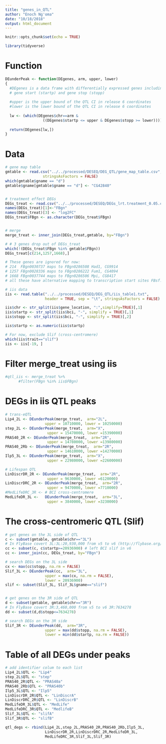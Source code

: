 ```yaml
---
title: "genes_in_QTL"
author: "Enoch Ng'oma"
date: "10/18/2018"
output: html_document
---
```


```r
knitr::opts_chunk$set(echo = TRUE)

library(tidyverse)
```

# Function

```r
DEunderPeak <- function(DEgenes, arm, upper, lower)
{
  #DEgenes is a data frame with differentially expressed genes including chromosome (chr)
  # gene start (startp) and gene stop (stopp)
  
  #upper is the upper bound of the QTL CI in release 6 coordinates
  #lower is the lower bound of the QTL CI in release 6 coordinates
  
  lw <- (which(DEgenes$chr==arm & 
                 ((DEgenes$startp <= upper & DEgenes$stopp >= lower))))  
  
  return(DEgenes[lw,])
}
```

# Data

```r
# gene map table
gmtable <- read.csv("../../processed/DESEQ/DEG_QTL/gene_map_table.csv", 
                 stringsAsFactors = FALSE)
which(gmtable$gname == "d")
gmtable$gname[gmtable$gname == "d"] <- "CG42840" 


# treatment effect DEGs
DEGs_treat <- read.csv("../../processed/DESEQ/DEGs_lrt.treatment_0.05.csv")
names(DEGs_treat)[1]<-"FBgn"
names(DEGs_treat)[3] <- "log2FC"
DEGs_treat$FBgn <- as.character(DEGs_treat$FBgn)


# merge
merge_treat <- inner_join(DEGs_treat,gmtable, by="FBgn")

# # 3 genes drop out of DEGs_treat
which(!(DEGs_treat$FBgn %in% gmtable$FBgn))
DEGs_treat[c(214,1257,1668),]

# These genes are ignored for now:
# 214  FBgn0030737 maps to FBgn0286508 Had1, CG9914
# 1257 FBgn0028336 maps to FBgn0286222 Fum1, CG4094
# 1668 FBgn0037744 maps to FBgn0286506 Mpi, CG8417
# all these have alternative mapping to transcription start sites FBsf... numbers

# iis data
iis <- read.table("../../processed/DESEQ/DEG_QTL/iis_table1.txt",
                  header = TRUE, sep = "\t", stringsAsFactors = FALSE)

iis$chr <- str_split(iis$gene_location, ":",simplify=TRUE)[,1]
iis$startp <- str_split(iis$bci, "-", simplify = TRUE)[,1]
iis$stopp <- str_split(iis$bci, "-", simplify = TRUE)[,2]

iis$startp <- as.numeric(iis$startp)

# For now, exclude Slif (cross-centromere)
which(iis$trait=="slif")
iis <- iis[-19, ]

```

# Filter merge_treat using iis

```r
#qtl_iis <- merge_treat %>%
      #filter(FBgn %in% iis$FBgn)
```

# DEGs in iis QTL peaks

```r
# trans-eQTL
Lip4_2L <- DEunderPeak(merge_treat,  arm="2L", 
                  upper = 10710000, lower = 10250000)
step_2L <- DEunderPeak(merge_treat,  arm="X", 
                   upper = 15470000, lower =15390000)
PRAS40_2R <- DEunderPeak(merge_treat,  arm="2R", 
                   upper = 14780000, lower =13980000)
PRAS40_2Rb <- DEunderPeak(merge_treat,  arm="2R", 
                   upper = 14610000, lower =14270000)
Ilp5_3L <- DEunderPeak(merge_treat,  arm="X", 
                   upper = 22980000, lower =22600000)

# Lifespan QTL
LinDiscrDR_2R <- DEunderPeak(merge_treat,  arm="2R", 
                   upper = 9630000, lower =6120000)
LinDiscrDRC_2R <- DEunderPeak(merge_treat,  arm="2R", 
                   upper = 9470000, lower =7710000)
#MedLifeDRC_3R <- # BCI cross-centromere
MedLifeDR_3L <-   DEunderPeak(merge_treat,  arm="3L", 
                   upper = 3840000, lower =3230000)
```

# The cross-centromeric QTL (Slif)

```r
# get genes on the 3L side of QTL
c <- subset(gmtable, gmtable$chr=="3L")
# In FlyBase covert 3L:3L:20,930,000 from v5 to v6 (http://flybase.org/convert/coordinates) 3L:20936900
cc <- subset(c, c$startp>=20936900) # left BCI slif in v6
cc <- inner_join(cc, DEGs_treat, by="FBgn")

# search DEGs on the 3L side
cx <- max(cc$stopp, na.rm = FALSE)
Slif_3L <- DEunderPeak(cc,  arm="3L", 
                  upper = max(cx, na.rm = FALSE), 
                  lower = 20936900)
slif <- subset(Slif_3L, Slif_3L$gname=="slif")


# get genes on the 3R side of QTL
d <- subset(gmtable, gmtable$chr=="3R")
# In FlyBase covert 3R:3,460,000 from v5 to v6 3R:7634278
dd <- subset(d,d$stopp<=7634278)

# search DEGs on the 3R side
Slif_3R <- DEunderPeak(dd,  arm="3R", 
                  upper = max(dd$stopp, na.rm = FALSE), 
                  lower = min(dd$startp, na.rm = FALSE))
```

# Table of all DEGs under peaks

```r
# add identifier colum to each list
Lip4_2L$QTL <- "Lip4"
step_2L$QTL <- "step"
PRAS40_2R$QTL <- "PRAS40a"
PRAS40_2Rb$QTL <- "PRAS40b"
Ilp5_3L$QTL <- "Ilp5"
LinDiscrDR_2R$QTL <- "LinDiscrA"
LinDiscrDRC_2R$QTL <- "LinDiscrB"
MedLifeDR_3L$QTL <- "MedLife" 
MedLifeDRC_3R$QTL <- "MedlifeB"
Slif_3L$QTL <- "slifA"
Slif_3R$QTL <- "slifB"

qtl_degs <- rbind(Lip4_2L,step_2L,PRAS40_2R,PRAS40_2Rb,Ilp5_3L,
                  LinDiscrDR_2R,LinDiscrDRC_2R,MedLifeDR_3L,
                  MedLifeDRC_3R,Slif_3L,Slif_3R)
```








